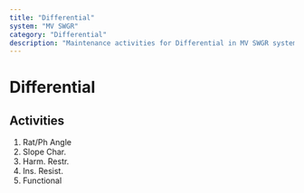 ```yaml
---
title: "Differential"
system: "MV SWGR"
category: "Differential"
description: "Maintenance activities for Differential in MV SWGR system"
---
```


# Differential

## Activities

1. Rat/Ph Angle
2. Slope Char.
3. Harm. Restr.
4. Ins. Resist.
5. Functional
